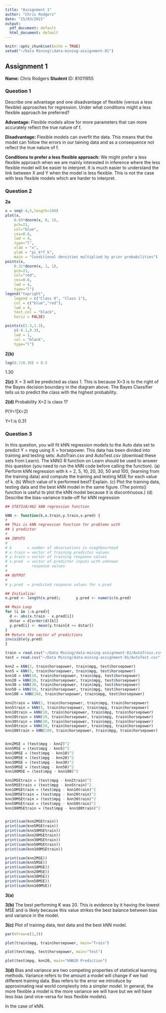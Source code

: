 ```yaml
---
title: "Assignment 1"
author: "Chris Rodgers"
date: "15/03/2021"
output:
  pdf_document: default
  html_document: default
---
```


```r
knitr::opts_chunk$set(echo = TRUE)
setwd("~/Data Mining\\data-mining-assignment-01")
```

## Assignment 1

**Name:** Chris Rodgers
**Student** ID: 81011955


### Question 1
Describe one advantage and one disadvantage of flexible (versus a less
flexible) approaches for regression. Under what conditions might a less flexible approach be preferred?

**Advantage:**
Flexible models allow for more parameters that can more accurately reflect the true nature of f.


**Disadvantage:**
Flexible models can overfit the data. This means that the model can follow the errors in our taining data and as a consequence not reflect the true nature of f.


**Conditions to prefer a less flexible approach:**
We might prefer a less flexible approach when we are mainly interested in inference where the less flexible model will be easier to interpret. It is much easier to understand the link between X and Y when the model is less flexible. This is not the case with less flexible models which are harder to interpret. 


### Question 2

**2a**
```r
x = seq(-4,5,length=100)
plot(x,
	0.69*dnorm(x, 0, 1),
	pch=21,
	col="blue",
	cex=0.6,
	lwd = 4,
	type="l",
	xlab = "x",
	ylab = "pi_k*f_k",
	main = "Conditional densities multiplied by prior probabilities")
points(x,
	0.31*dnorm(x, 1, 1),
	pch=21,
	col="red",
	cex=0.6,
	lwd = 4,
	type="l")
legend("topright",
	legend = c("Class 0", "Class 1"),
	col = c("blue","red"),
	lwd = 4,
	text.col = "black",
	horiz = FALSE)

points(c(1.3,1.3),
	c(-0.1,0.3),
	lwd = 1,
	col = "black",
	type="l")
```

**2(b)**
``` r
log(0.7/0.30) + 0.5
```
1.30

**2(c)**
X = 3 will be predicted as class 1. This is because X=3 is to the right of the Bayes decision boundary in the diagram above. The Bayes Classifier tells us to predict the class with the highest probability.

**2(d)**
Probability X=2 is class 1?

P(Y=1|X=2)

Y=1 is 0.31



### Question 3
 In this question, you will fit kNN regression models to the Auto data set
to predict Y = mpg using X = horsepower. This data has been divided into training
and testing sets: AutoTrain.csv and AutoTest.csv (download these sets from Learn).
The kNN() R function on Learn should be used to answer this question (you need to
run the kNN code before calling the function).
(a) Perform kNN regression with k = 2, 5, 10, 20, 30, 50 and 100, (learning from the
training data) and compute the training and testing MSE for each value of k.
(b) Which value of k performed best? Explain.
(c) Plot the training data, testing data and the best kNN model in the same figure.
(The points() function is useful to plot the kNN model because it is discontinuous.)
(d) Describe the bias-variance trade-off for kNN regression


```r
## STAT318/462 kNN regression function

kNN <- function(k,x.train,y.train,x.pred) {
# 
## This is kNN regression function for problems with
## 1 predictor
#
## INPUTS
#
# k       = number of observations in nieghbourhood 
# x.train = vector of training predictor values
# y.train = vector of training response values
# x.pred  = vector of predictor inputs with unknown
#           response values 
#
## OUTPUT
#
# y.pred  = predicted response values for x.pred

## Initialize:
n.pred <- length(x.pred);		y.pred <- numeric(n.pred)

## Main Loop
for (i in 1:n.pred){
  d <- abs(x.train - x.pred[i])
  dstar = d[order(d)[k]]
  y.pred[i] <- mean(y.train[d <= dstar])		
}
## Return the vector of predictions
invisible(y.pred)
}
```

```r
train = read.csv("~/Data Mining/data-mining-assignment-01/AutoTrain.csv")
test = read.csv("~/Data Mining/data-mining-assignment-01/AutoTest.csv")

knn2 = kNN(2, train$horsepower, train$mpg, test$horsepower)
knn5 = kNN(5, train$horsepower, train$mpg, test$horsepower)
knn10 = kNN(10, train$horsepower, train$mpg, test$horsepower)
knn20 = kNN(20, train$horsepower, train$mpg, test$horsepower)
knn30 = kNN(30, train$horsepower, train$mpg, test$horsepower)
knn50 = kNN(50, train$horsepower, train$mpg, test$horsepower)
knn100 = kNN(100, train$horsepower, train$mpg, test$horsepower)

knn2train = kNN(2, train$horsepower, train$mpg, train$horsepower)
knn5train = kNN(5, train$horsepower, train$mpg, train$horsepower)
knn10train = kNN(10, train$horsepower, train$mpg, train$horsepower)
knn20train = kNN(20, train$horsepower, train$mpg, train$horsepower)
knn30train = kNN(30, train$horsepower, train$mpg, train$horsepower)
knn50train = kNN(50, train$horsepower, train$mpg, train$horsepower)
knn100train = kNN(100, train$horsepower, train$mpg, train$horsepower)


knn2MSE = (test$mpg - knn2)^2
knn5MSE = (test$mpg - knn5)^2
knn10MSE = (test$mpg - knn10)^2
knn20MSE = (test$mpg - knn20)^2
knn30MSE = (test$mpg - knn30)^2
knn50MSE = (test$mpg - knn50)^2
knn100MSE = (test$mpg - knn100)^2

knn2MSEtrain = (test$mpg - knn2train)^2
knn5MSEtrain = (test$mpg - knn5train)^2
knn10MSEtrain = (test$mpg - knn10train)^2
knn20MSEtrain = (test$mpg - knn20train)^2
knn30MSEtrain = (test$mpg - knn30train)^2
knn50MSEtrain = (test$mpg - knn50train)^2
knn100MSEtrain = (test$mpg - knn100train)^2


print(sum(knn2MSEtrain))
print(sum(knn5MSEtrain))
print(sum(knn10MSEtrain))
print(sum(knn20MSEtrain))
print(sum(knn30MSEtrain))
print(sum(knn50MSEtrain))
print(sum(knn100MSEtrain))

print(sum(knn2MSE))
print(sum(knn5MSE))
print(sum(knn10MSE))
print(sum(knn20MSE))
print(sum(knn30MSE))
print(sum(knn50MSE))
print(sum(knn100MSE))
```
**3(a)**

**3(b)** The best performing K was 20. This is evidence by it having the lowest MSE and is likely because this value strikes the best balance between bias and variance in the model.

**3(c)** Plot of training data, test data and the best kNN model.

```r
par(mfrow=c(1,3))

plot(train$mpg, train$horsepower, main="Train")

plot(test$mpg, test$horsepower, main="Test")

plot(test$mpg, knn20, main="kNN20 Prediction")
```
**3(d)** 
Bias and variance are two competing properties of statistical learning methods. Variance refers to the amount a model will change if we had different training data. Bias refers to the error we introduce by approximating real world complexity into a simpler model. In general, the more flexible a model is the more variance we will have but we will have less bias (and vice-versa for less flexible models).

In the case of kNN. 




